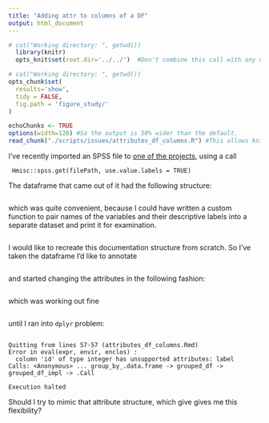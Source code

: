 ```yaml
---
title: "Adding attr to columns of a DF"
output: html_document
---
```


<!--  Set the working directory to the repository's base directory; this assumes the report is nested inside of two directories.-->
```r
# cat("Working directory: ", getwd())
  library(knitr)
  opts_knit$set(root.dir='../../')  #Don't combine this call with any other chunk -especially one that uses file paths.
```

<!-- Set the report-wide options, and point to the external code file. -->
```r
# cat("Working directory: ", getwd())
opts_chunk$set(
  results='show', 
  tidy = FALSE,
  fig.path = 'figure_study/'
)

echoChunks <- TRUE
options(width=120) #So the output is 50% wider than the default.
read_chunk("./scripts/issues/attributes_df_columns.R") #This allows knitr to call chunks tagged in the underlying *.R file.
```

I've recently imported an SPSS file to [one of the projects](https://github.com/IALSA/LASA), using a call
```
 Hmisc::spss.get(filePath, use.value.labels = TRUE)
```
The dataframe that came out of it had the following structure:
```r
```
which was quite convenient, because I could have written a custom function to pair names of the variables and their descriptive labels into a separate dataset and print it for examination.

```r
```

I would like to recreate this documentation structure from scratch. So I've taken the dataframe I'd like to annotate

```r
```

and started changing the attributes in the following fashion:

```r
```

which was working out fine
```r
```

until I ran into <code>dplyr</code> problem:
```r
```

```
Quitting from lines 57-57 (attributes_df_columns.Rmd) 
Error in eval(expr, envir, enclos) : 
  column 'id' of type integer has unsupported attributes: label
Calls: <Anonymous> ... group_by_.data.frame -> grouped_df -> grouped_df_impl -> .Call

Execution halted
```

Should I try to mimic that attribute structure, which give gives me this flexibility?
```r
```
